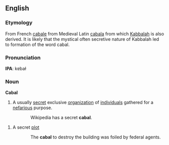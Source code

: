 ==English==

===Etymology===
From French [[cabale]] from Medieval Latin [[cabala]] from which [[Kabbalah]] is also derived. It is likely that the mystical often secretive nature of Kabbalah led to formation of the word cabal.

===Pronunciation===
'''IPA''': kɐbaɫ

===Noun===
{{Wikipedia}}
'''Cabal'''
# A usually [[secret]] exclusive [[organization]] of [[individual]]s gathered for a [[nefarious]] purpose.
::Wikipedia has a secret '''cabal'''.
# A secret [[plot]]
::The '''cabal''' to destroy the building was foiled by federal agents.